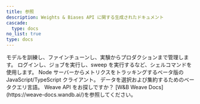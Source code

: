 ```yaml
---
title: 参照
description: Weights & Biases API に関する生成されたドキュメント
cascade:
  type: docs
no_list: true
type: docs
---
```


<CardGroup cols={2}>
<Card title="Python ライブラリ" href="/ja/models/ref/python/">
モデルを訓練し、ファインチューンし、実験からプロダクションまで管理します。
</Card>
<Card title="コマンドラインインターフェース" href="/ja/models/ref/query-panel/">
ログインし、ジョブを実行し、sweep を実行するなど、シェルコマンドを使用します。
</Card>
</CardGroup>

<CardGroup cols={2}>
<Card title="Javascript ライブラリ" href="/ja/models/ref/js/">
Node サーバーからメトリクスをトラッキングするベータ版の JavaScript/TypeScript クライアント。
</Card>
<Card title="クエリパネル" href="/ja/models/ref/query-panel/">
データを選択および集約するためのベータクエリ言語。
</Card>
</CardGroup>

<Note>
Weave API をお探しですか？ [W&B Weave Docs](https://weave-docs.wandb.ai/)を参照してください。
</Note>